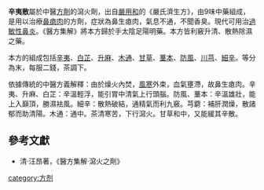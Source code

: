 {{medical}}

'''辛夷散'''屬於中醫[[方劑|方劑]]的瀉火劑，出自[[嚴用和|嚴用和]]的《嚴氏濟生方》，由9味中藥組成，是用以治療[[鼻瘜肉|鼻瘜肉]]的方劑，症狀為鼻生瘜肉，氣息不通，不聞香臭。現代可用治[[過敏性鼻炎|過敏性鼻炎]]。《醫方集解》將本方歸於手太陰足陽明藥。本方皆利竅升清、散熱除濕之藥。

本方的組成包括[[辛夷|辛夷]]、[[白芷|白芷]]、[[升麻|升麻]]、[[木通|木通]]、[[甘草|甘草]]、[[藳本|藳本]]、[[防風|防風]]、[[川芎|川芎]]、[[細辛|細辛]]。等分為末，每服二錢，茶調下。

依據傳統的中醫方義解釋：由於燥火內焚，[[風寒|風寒]]外束，血氣壅滯，故鼻生瘜肉。辛夷、升麻、白芷：辛溫輕浮，能引胃中清氣上行頭腦。防風、藳本：辛溫雄壯，能上入巔頂，勝濕袪風。細辛：散熱破結，通精氣而利九竅。芎藭：補肝潤燥，散諸郁而助清陽。木通：通中。茶清寒苦，下行瀉火。甘草和中，又能緩其辛散。
                     
==參考文獻==
*清·汪昂著，《醫方集解·瀉火之劑》

[[category:方剂|category:方剂]]
